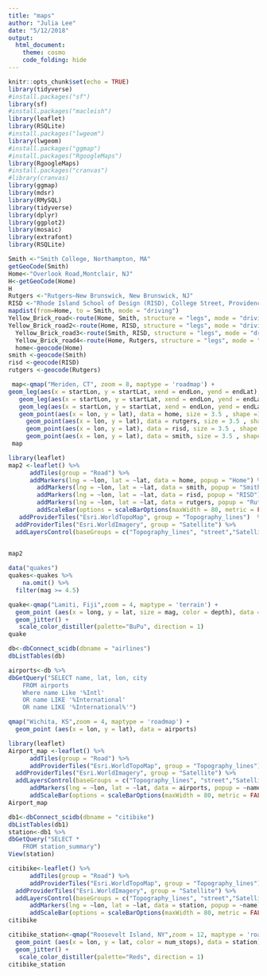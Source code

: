 ```yaml
---
title: "maps"
author: "Julia Lee"
date: "5/12/2018"
output: 
  html_document:
    theme: cosmo 
    code_folding: hide
---
```


```r
knitr::opts_chunk$set(echo = TRUE)
library(tidyverse)
#install.packages("sf")
library(sf)
#install.packages("macleish")
library(leaflet)
library(RSQLite)
#install.packages("lwgeom")
library(lwgeom)
#install.packages("ggmap")
#install.packages("RgoogleMaps")
library(RgoogleMaps)
#install.packages("cranvas")
#library(cranvas)
library(ggmap)
library(mdsr)
library(RMySQL)
library(tidyverse)
library(dplyr)
library(ggplot2)
library(mosaic)
library(extrafont)
library(RSQLite)
```

```r
Smith <-"Smith College, Northampton, MA"
getGeoCode(Smith)
Home<-"Overlook Road,Montclair, NJ"
H<-getGeoCode(Home)
H
Rutgers <-"Rutgers–New Brunswick, New Brunswick, NJ"
RISD <-"Rhode Island School of Design (RISD), College Street, Providence, RI"
mapdist(from=Home, to = Smith, mode = "driving")
Yellow_Brick_road<-route(Home, Smith, structure = "legs", mode = "driving" ) 
Yellow_Brick_road2<-route(Home, RISD, structure = "legs", mode = "driving") 
  Yellow_Brick_road3<-route(Smith, RISD, structure = "legs", mode = "driving")
  Yellow_Brick_road4<-route(Home, Rutgers, structure = "legs", mode = "driving")
  home<-geocode(Home) 
smith <-geocode(Smith)   
risd <-geocode(RISD)
rutgers <-geocode(Rutgers)

```

```r
 map<-qmap("Meriden, CT", zoom = 8, maptype = 'roadmap') +
geom_leg(aes(x = startLon, y = startLat, xend = endLon, yend = endLat), color = "green", alpha = 0.65, size = 2, data = Yellow_Brick_road ) +
   geom_leg(aes(x = startLon, y = startLat, xend = endLon, yend = endLat), color = "blue" , alpha = 0.65, size = 2, data = Yellow_Brick_road2) +
   geom_leg(aes(x = startLon, y = startLat, xend = endLon, yend = endLat), color = "purple" , alpha = 0.65, size = 2, data = Yellow_Brick_road4) +
   geom_point(aes(x = lon, y = lat), data = home, size = 3.5 , shape =18, color =  "yellow", alpha = 0.75 ) + 
     geom_point(aes(x = lon, y = lat), data = rutgers, size = 3.5 , shape =25, fill =  "purple", alpha = 0.75 ) + 
     geom_point(aes(x = lon, y = lat), data = risd, size = 3.5 , shape =22, fill =  "lightblue", alpha = 0.75 ) + 
     geom_point(aes(x = lon, y = lat), data = smith, size = 3.5 , shape =21, fill =  "lightgreen", alpha = 0.75 ) 
 map
```




```r
library(leaflet)
map2 <-leaflet() %>%
      addTiles(group = "Road") %>%
      addMarkers(lng = ~lon, lat = ~lat, data = home, popup = "Home") %>%
        addMarkers(lng = ~lon, lat = ~lat, data = smith, popup = "Smith") %>%
        addMarkers(lng = ~lon, lat = ~lat, data = risd, popup = "RISD") %>%
        addMarkers(lng = ~lon, lat = ~lat, data = rutgers, popup = "Rutgers") %>%
        addScaleBar(options = scaleBarOptions(maxWidth = 80, metric = FALSE, imperial = TRUE, updateWhenIdle = TRUE)) %>%
   addProviderTiles("Esri.WorldTopoMap", group = "Topography_lines")  %>%
  addProviderTiles("Esri.WorldImagery", group = "Satellite") %>%
  addLayersControl(baseGroups = c("Topography_lines", "street","Satellite" )) 
  

map2
```



```r
data("quakes")
quakes<-quakes %>%
    na.omit() %>%
  filter(mag >= 4.5)

quake<-qmap("Lamiti, Fiji",zoom = 4, maptype = 'terrain') +
  geom_point (aes(x = long, y = lat, size = mag, color = depth), data = quakes) +
  geom_jitter() +
   scale_color_distiller(palette="BuPu", direction = 1)
quake
```


```r
db<-dbConnect_scidb(dbname = "airlines")
dbListTables(db)
```

```r
airports<-db %>%
dbGetQuery("SELECT name, lat, lon, city
	FROM airports
	Where name Like '%Intl'
	OR name LIKE '%International'
	OR name LIKE '%International%'")
```

```r
qmap("Wichita, KS",zoom = 4, maptype = 'roadmap') +
  geom_point (aes(x = lon, y = lat), data = airports)
```

```r
library(leaflet)
Airport_map <-leaflet() %>%
      addTiles(group = "Road") %>%
      addProviderTiles("Esri.WorldTopoMap", group = "Topography_lines")  %>%
  addProviderTiles("Esri.WorldImagery", group = "Satellite") %>%
  addLayersControl(baseGroups = c("Topography_lines", "street","Satellite" )) %>% 
      addMarkers(lng = ~lon, lat = ~lat, data = airports, popup = ~name) %>% 
      addScaleBar(options = scaleBarOptions(maxWidth = 80, metric = FALSE, imperial = TRUE, updateWhenIdle = TRUE)) 
Airport_map
```


```r
db1<-dbConnect_scidb(dbname = "citibike")
dbListTables(db1)
station<-db1 %>%
dbGetQuery("SELECT *
	FROM station_summary")
View(station)
```

```r
citibike<-leaflet() %>%
      addTiles(group = "Road") %>%
      addProviderTiles("Esri.WorldTopoMap", group = "Topography_lines")  %>%
  addProviderTiles("Esri.WorldImagery", group = "Satellite") %>%
  addLayersControl(baseGroups = c("Topography_lines", "street","Satellite" )) %>% 
      addMarkers(lng = ~lon, lat = ~lat, data = station, popup = ~name) %>% 
      addScaleBar(options = scaleBarOptions(maxWidth = 80, metric = FALSE, imperial = TRUE, updateWhenIdle = TRUE)) 
citibike
```


```r
citibike_station<-qmap("Roosevelt Island, NY",zoom = 12, maptype = 'roadmap') +
  geom_point (aes(x = lon, y = lat, color = num_stops), data = station) +
  geom_jitter() +
   scale_color_distiller(palette="Reds", direction = 1) 
citibike_station
```



